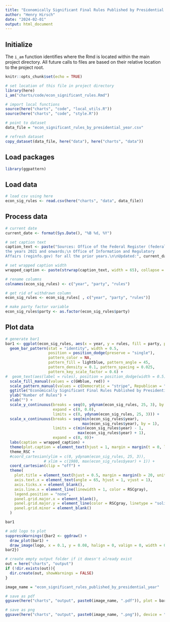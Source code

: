 ```yaml
---
title: "Economically Significant Final Rules Published by Presidential Year"
author: "Henry Hirsch"
date: "2024-02-01"
output: html_document
---
```


## Initialize

The `i_am` function identifies where the Rmd is located within the main project directory. All future calls to files are based on their relative location to the project root.

```r
knitr::opts_chunk$set(echo = TRUE)

# set location of this file in project directory
library(here)
i_am("charts/code/econ_significant_rules.Rmd")

# import local functions
source(here("charts", "code", "local_utils.R"))
source(here("charts", "code", "style.R"))

# point to dataset
data_file = "econ_significant_rules_by_presidential_year.csv"

# refresh dataset
copy_dataset(data_file, here("data"), here("charts", "data"))

```

## Load packages

```r
library(ggpattern)
```

## Load data

```r
# load csv using here
econ_sig_rules <- read.csv(here("charts", "data", data_file))
```

## Process data

```r
# current date
current_date <- format(Sys.Date(), "%B %d, %Y")

# set caption text
caption_text <- paste("Sources: Office of the Federal Register (federalregister.gov) for
the years 2021 and onwards;\n Office of Information and Regulatory
Affairs (reginfo.gov) for all the prior years.\n\nUpdated:", current_date)

# set wrapped caption width
wrapped_caption <- paste(strwrap(caption_text, width = 65), collapse = "\n")

# rename columns
colnames(econ_sig_rules) <- c("year", "party", "rules")

# get rid of withdrawn column
econ_sig_rules <- econ_sig_rules[ , c("year", "party", "rules")]

# make party factor variable
econ_sig_rules$party <- as.factor(econ_sig_rules$party)

```

## Plot data

```r
# generate bar1
bar1 <- ggplot(econ_sig_rules, aes(x = year, y = rules, fill = party, pattern = party)) +
  geom_bar_pattern(stat = "identity", width = 0.5,
                   position = position_dodge(preserve = "single"),
                   pattern_color = NA,
                   pattern_fill = lightblue, pattern_angle = 45,
                   pattern_density = 0.1, pattern_spacing = 0.025,
                   pattern_key_scale_factor = 0.6) +
#  geom_text(aes(label = rules), position = position_dodge(width = 0.5), vjust = -0.5, size = 3) +
  scale_fill_manual(values = c(GWblue, red)) +
  scale_pattern_manual(values = c(Democratic = "stripe", Republican = "none")) +
  ggtitle("Economically Significant Final Rules Published by Presidential Year") +
  ylab("Number of Rules") +
  xlab("") +
  scale_y_continuous(breaks = seq(0, ydynam(econ_sig_rules, 25, 3), by = 25), 
                     expand = c(0, 0.0),
                     limits = c(0, ydynam(econ_sig_rules, 25, 3))) +
  scale_x_continuous(breaks = seq(min(econ_sig_rules$year), 
                                  max(econ_sig_rules$year), by = 1), 
                     limits = c(min(econ_sig_rules$year) - 1, 
                                max(econ_sig_rules$year) + 1), 
                     expand = c(0, 0))+
  labs(caption = wrapped_caption) +
  theme(plot.caption = element_text(hjust = 1, margin = margin(t = 0, l = 36, b = 50, unit = "pt"))) +
  theme_RSC +
  #coord_cartesian(ylim = c(0, ydynam(econ_sig_rules, 25, 3)), 
                 # xlim = c(1980, max(econ_sig_rules$year) + 1)) +
  coord_cartesian(clip = "off") +
  theme(
    plot.title = element_text(hjust = 0.5, margin = margin(b = 20, unit = "pt")),
    axis.text.x = element_text(angle = 65, hjust = 1, vjust = 1),
    axis.ticks.x = element_blank(),
    axis.line.x = element_line(linewidth = 1, color = RSCgray),
    legend.position = "none",
    panel.grid.major.x = element_blank(),
    panel.grid.major.y = element_line(color = RSCgray, linetype = "solid"),
    panel.grid.minor = element_blank()
  )

bar1

# add logo to plot
suppressWarnings({bar2 <- ggdraw() + 
  draw_plot(bar1) + 
  draw_image(logo, x = 0.1, y = 0.08, halign = 0, valign = 0, width = 0.2)
bar2})
```

```r
# create empty output folder if it doesn't already exist
out = here("charts", "output")
if (!dir.exists(out)){
  dir.create(out, showWarnings = FALSE)
}

image_name = "econ_significant_rules_published_by_presidential_year"

# save as pdf
ggsave(here("charts", "output", paste0(image_name, ".pdf")), plot = bar2, width = 12, height = 9, dpi = 300)

# save as png
ggsave(here("charts", "output", paste0(image_name, ".png")), device = "png", plot = bar2, width = 1200, height = 900, units = "px", dpi = 96, bg = "white")

```
